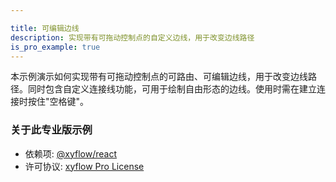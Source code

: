 ```yaml
---

title: 可编辑边线
description: 实现带有可拖动控制点的自定义边线，用于改变边线路径
is_pro_example: true
---
```


本示例演示如何实现带有可拖动控制点的可路由、可编辑边线，用于改变边线路径。同时包含自定义连接线功能，可用于绘制自由形态的边线。使用时需在建立连接时按住"空格键"。

<ProExampleViewer variant="dark" slug="editable-edge" />

### 关于此专业版示例

- 依赖项: [@xyflow/react](https://www.npmjs.com/package/@xyflow/react)
- 许可协议: [xyflow Pro License](https://xyflow.com/pro-license)